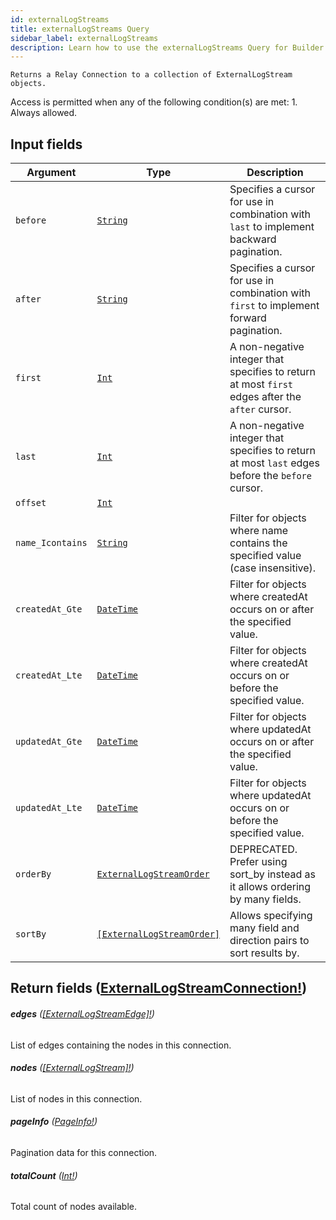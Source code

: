 ```yaml
---
id: externalLogStreams
title: externalLogStreams Query
sidebar_label: externalLogStreams
description: Learn how to use the externalLogStreams Query for Builder's API.
---
```


    Returns a Relay Connection to a collection of ExternalLogStream objects.

Access is permitted when any of the following condition(s) are met: 1. Always allowed.

## Input fields

| Argument         | Type                                                                             | Description                                                                                      |
| ---------------- | -------------------------------------------------------------------------------- | ------------------------------------------------------------------------------------------------ |
| `before`         | [`String`](/self-managed/composer/builder/api/schema/scalar/String.mdx)                                         | Specifies a cursor for use in combination with `last` to implement backward pagination.          |
| `after`          | [`String`](/self-managed/composer/builder/api/schema/scalar/String.mdx)                                         | Specifies a cursor for use in combination with `first` to implement forward pagination.          |
| `first`          | [`Int`](/self-managed/composer/builder/api/schema/scalar/Int.mdx)                                               | A non-negative integer that specifies to return at most `first` edges after the `after` cursor.  |
| `last`           | [`Int`](/self-managed/composer/builder/api/schema/scalar/Int.mdx)                                               | A non-negative integer that specifies to return at most `last` edges before the `before` cursor. |
| `offset`         | [`Int`](/self-managed/composer/builder/api/schema/scalar/Int.mdx)                                               |                                                                                                  |
| `name_Icontains` | [`String`](/self-managed/composer/builder/api/schema/scalar/String.mdx)                                         | Filter for objects where name contains the specified value (case insensitive).                   |
| `createdAt_Gte`  | [`DateTime`](/self-managed/composer/builder/api/schema/scalar/DateTime.mdx)                                     | Filter for objects where createdAt occurs on or after the specified value.                       |
| `createdAt_Lte`  | [`DateTime`](/self-managed/composer/builder/api/schema/scalar/DateTime.mdx)                                     | Filter for objects where createdAt occurs on or before the specified value.                      |
| `updatedAt_Gte`  | [`DateTime`](/self-managed/composer/builder/api/schema/scalar/DateTime.mdx)                                     | Filter for objects where updatedAt occurs on or after the specified value.                       |
| `updatedAt_Lte`  | [`DateTime`](/self-managed/composer/builder/api/schema/scalar/DateTime.mdx)                                     | Filter for objects where updatedAt occurs on or before the specified value.                      |
| `orderBy`        | [`ExternalLogStreamOrder`](/self-managed/composer/builder/api/schema/input_object/ExternalLogStreamOrder.mdx)   | DEPRECATED. Prefer using sort_by instead as it allows ordering by many fields.                   |
| `sortBy`         | [`[ExternalLogStreamOrder]`](/self-managed/composer/builder/api/schema/input_object/ExternalLogStreamOrder.mdx) | Allows specifying many field and direction pairs to sort results by.                             |

## Return fields ([ExternalLogStreamConnection!](/self-managed/composer/builder/api/schema/object/ExternalLogStreamConnection.mdx))

###### <b>edges</b> ([[ExternalLogStreamEdge]!](/self-managed/composer/builder/api/schema/object/ExternalLogStreamEdge.mdx))

List of edges containing the nodes in this connection.

###### <b>nodes</b> ([[ExternalLogStream]!](/self-managed/composer/builder/api/schema/object/ExternalLogStream.mdx))

List of nodes in this connection.

###### <b>pageInfo</b> ([PageInfo!](/self-managed/composer/builder/api/schema/object/PageInfo.mdx))

Pagination data for this connection.

###### <b>totalCount</b> ([Int!](/self-managed/composer/builder/api/schema/scalar/Int.mdx))

Total count of nodes available.
